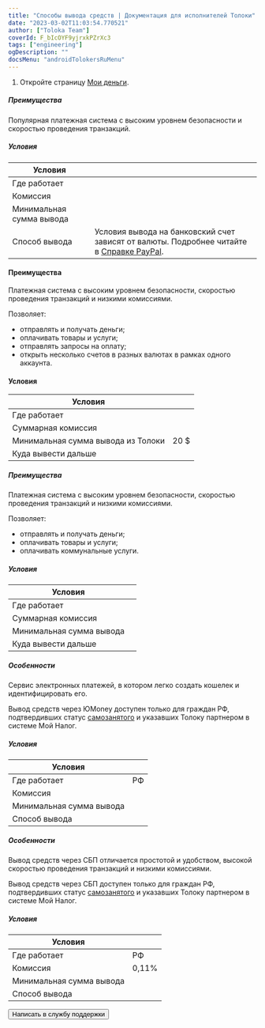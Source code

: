 ```yaml
---
title: "Способы вывода средств | Документация для исполнителей Толоки"
date: "2023-03-02T11:03:54.770521"
author: ["Toloka Team"]
coverId: F_bIcOYF9yjrxkPZrXc3
tags: ["engineering"]
ogDescription: ""
docsMenu: "androidTolokersRuMenu"
---
```



<RuPayAboutContent1/>

1. Откройте страницу [Мои деньги](https://toloka.yandex.ru/profile/money).

<RuPayAboutContent2/>

<Cut title="PayPal">

##### Преимущества

Популярная платежная система с высоким уровнем безопасности и скоростью проведения транзакций.

##### Условия

Условия | |
----- | -----
Где работает |<RuPayAboutTable18/>
Комиссия | <RuPayAboutTable14/>
Минимальная сумма вывода | <RuPayAboutTable15/>
Способ вывода | Условия вывода на банковский счет зависят от валюты. Подробнее читайте в [Справке PayPal](https://www.paypal.com/ru/smarthelp/article/faq1189).

</Cut>

<Cut title="Payoneer">

#### Преимущества

Платежная система с высоким уровнем безопасности, скоростью проведения транзакций и низкими комиссиями.

Позволяет:

- отправлять и получать деньги;
- оплачивать товары и услуги;
- отправлять запросы на оплату;
- открыть несколько счетов в разных валютах в рамках одного аккаунта.

#### Условия

Условия | |
----- | -----
Где работает | <RuPayAboutTable19/>
Суммарная комиссия | <RuPayAboutTable16/>
Минимальная сумма вывода из Толоки | 20 $
Куда вывести дальше | <RuPayAboutTable17/>

</Cut>

<Cut title="QIWI">

##### Преимущества

Платежная система с высоким уровнем безопасности, скоростью проведения транзакций и низкими комиссиями.

Позволяет:
* отправлять и получать деньги;
* оплачивать товары и услуги;
* оплачивать коммунальные услуги.

##### Условия

Условия | |
----- | -----
Где работает | <RuPayAboutTable25/>
Суммарная комиссия | <RuPayAboutTable9/>
Минимальная сумма вывода | <RuPayAboutTable10/>
Куда вывести дальше | <RuPayAboutTable26/>

</Cut>

<Cut title="ЮMoney">

##### Особенности

Сервис электронных платежей, в котором легко создать кошелек и идентифицировать его.

<Note mode="restriction" title="Внимание">

Вывод средств через ЮMoney доступен только для граждан РФ, подтвердивших статус [самозанятого](../self-employed/about) и указавших Толоку партнером в системе Мой Налог.

</Note>

##### Условия

Условия | |
----- | -----
Где работает | РФ
Комиссия | <RuPayAboutTable28/>
Минимальная сумма вывода | <RuPayAboutTable21/>
Способ вывода | <RuPayAboutTable27/>

</Cut>

<Cut title="СБП">

##### Особенности

Вывод средств через СБП отличается простотой и удобством, высокой скоростью проведения транзакций и низкими комиссиями.

<Note mode="restriction" title="Внимание">

Вывод средств через СБП доступен только для граждан РФ, подтвердивших статус [самозанятого](../self-employed/about) и указавших Толоку партнером в системе Мой Налог.

</Note>

##### Условия

Условия | |
----- | -----
Где работает | РФ
Комиссия | 0,11%
Минимальная сумма вывода | <RuPayAboutTable29/>
Способ вывода | <RuPayAboutTable24/>

</Cut>

<RuPayAboutContent3/>

<Button themeColor="light" view="default" size="l" type="link" url="../troubleshooting/troubleshooting#money_withdrawal">Написать в службу поддержки</Button>
